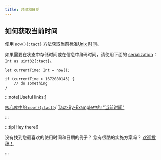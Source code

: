 ```yaml
---
title: 时间和日期
---
```


## 如何获取当前时间

使用 `now(){:tact}` 方法获取当前标准[Unix 时间](https://en.wikipedia.org/wiki/Unix_time)。

如果需要在状态中存储时间或在信息中编码时间，请使用下面的 [serialization](/book/integers#serialization)：`Int as uint32{:tact}`。

```tact
let currentTime: Int = now();

if (currentTime > 1672080143) {
    // do something
}
```

:::note[Useful links:]

  [核心库中的 `now(){:tact}`](/ref/core-common#now)/
  [Tact-By-Example中的 "当前时间"](https://tact-by-example.org/04-current-time)

:::

:::tip[Hey there!]

  没有找到您最喜欢的使用时间和日期的例子？ 您有很酷的实施方案吗？ [欢迎投稿！](https://github.com/tact-lang/tact/issues)

:::
